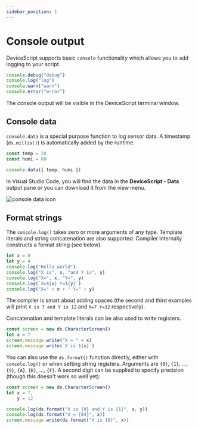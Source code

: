 ```yaml
---
sidebar_position: 1
---
```


# Console output

DeviceScript supports basic `console` functionality which allows you to add logging to your script.

```ts
console.debug("debug")
console.log("log")
console.warn("warn")
console.error("error")
```

The console output will be visible in the DeviceScript terminal window.

## Console data

`console.data` is a special purpose function to log sensor data. A timestamp (`ds.millis()`) is automatically added by the runtime.

```ts
const temp = 20
const humi = 60

console.data({ temp, humi })
```

In Visual Studio Code, you will find the data in the **DeviceScript - Data** output pane or you can download it from the view menu.

![console data icon](./consoledata.png)

## Format strings

The `console.log()` takes zero or more arguments of any type.
Template literals and string concatenation are also supported.
Compiler internally constructs a format string (see below).

```ts
let x = 0
let y = 4
console.log("Hello world")
console.log("X is", x, "and Y is", y)
console.log("X=", x, "Y=", y)
console.log(`X=${x} Y=${y}`)
console.log("X=" + x + " Y=" + y)
```

The compiler is smart about adding spaces (the second and third examples will print `X is 7 and Y is 12`
and `X=7 Y=12` respectively).

Concatenation and template literals can be also used to write registers.

```ts skip
const screen = new ds.CharacterScreen()
let x = 7
screen.message.write("X = " + x)
screen.message.write(`X is ${x}`)
```

You can also use the `ds.format()` function directly, either with `console.log()` or
when setting string registers.
Arguments are `{0}`, `{1}`, ..., `{9}`, `{A}`, `{B}`, ..., `{F}`.
A second digit can be supplied to specify precision (though this doesn't work so well yet):

```ts skip
const screen = new ds.CharacterScreen()
let x = 7,
    y = 12

console.log(ds.format("X is {0} and Y is {1}", x, y))
console.log(ds.format("X = {04}", x))
screen.message.write(ds.format("X is {0}", x))
```
